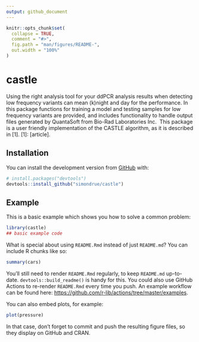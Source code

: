 ```yaml
---
output: github_document
---
```


<!-- README.md is generated from README.Rmd. Please edit that file -->

```r
knitr::opts_chunk$set(
  collapse = TRUE,
  comment = "#>",
  fig.path = "man/figures/README-",
  out.width = "100%"
)
```

# castle

<!-- badges: start -->
<!-- badges: end -->

Using the right analysis tool for your ddPCR analysis results when detecting low frequency variants can mean (k)night and day for the performance. 
In this package functions for training a model and testing samples for low frequency variants are provided, and includes functionality to handle output files generated by QuantaSoft from Bio-Rad Laboratories Inc. 
This package is a user friendly implementation of the CASTLE algorithm, as it is described in [1].
[1]: [article].

## Installation

You can install the development version from [GitHub](https://github.com/) with:

``` r
# install.packages("devtools")
devtools::install_github("simondrue/castle")
```
## Example

This is a basic example which shows you how to solve a common problem:

```r
library(castle)
## basic example code
```

What is special about using `README.Rmd` instead of just `README.md`? You can include R chunks like so:

```r
summary(cars)
```

You'll still need to render `README.Rmd` regularly, to keep `README.md` up-to-date. `devtools::build_readme()` is handy for this. You could also use GitHub Actions to re-render `README.Rmd` every time you push. An example workflow can be found here: <https://github.com/r-lib/actions/tree/master/examples>.

You can also embed plots, for example:

```r
plot(pressure)
```

In that case, don't forget to commit and push the resulting figure files, so they display on GitHub and CRAN.
